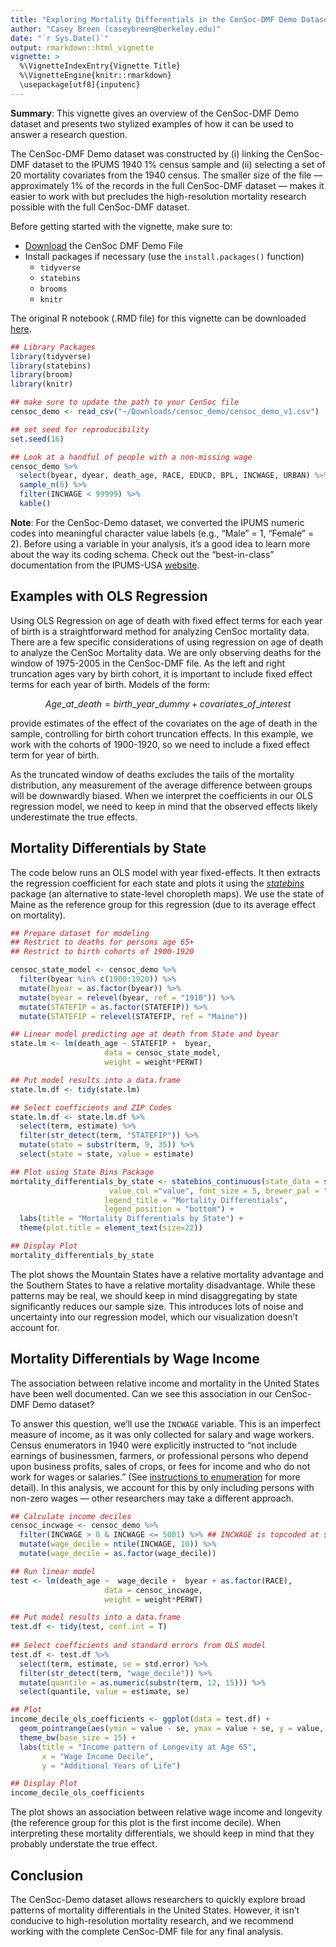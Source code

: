 ```yaml
---
title: "Exploring Mortality Differentials in the CenSoc-DMF Demo Dataset"
author: "Casey Breen (caseybreen@berkeley.edu)"
date: "`r Sys.Date()`"
output: rmarkdown::html_vignette
vignette: >
  %\VignetteIndexEntry{Vignette Title}
  %\VignetteEngine{knitr::rmarkdown}
  \usepackage[utf8]{inputenc}
---
```


**Summary**: This vignette gives an overview of the CenSoc-DMF Demo dataset and presents two stylized examples of how it can be used to answer a research question. 

The CenSoc-DMF Demo dataset was constructed by (i) linking the CenSoc-DMF dataset to the IPUMS 1940 1% census sample and (ii) selecting a set of 20 mortality covariates from the 1940 census. The smaller size of the file — approximately 1% of the records in the full CenSoc-DMF dataset — makes it easier to work with but precludes the high-resolution mortality research possible with the full CenSoc-DMF dataset. 

Before getting started with the vignette, make sure to: 

- [Download](https://censoc-download.demog.berkeley.edu/) the CenSoc DMF Demo File 
- Install packages if necessary (use the `install.packages()` function)
    - `tidyverse`
    - `statebins`
    - `brooms`
    - `knitr`
    
The original R notebook (.RMD file) for this vignette can be downloaded [here](https://github.com/caseybreen/censocdev/tree/master/vignettes/website). 

```r
## Library Packages
library(tidyverse)
library(statebins)
library(broom)
library(knitr)

## make sure to update the path to your CenSoc file
censoc_demo <- read_csv("~/Downloads/censoc_demo/censoc_demo_v1.csv")

## set seed for reproducibility 
set.seed(16)

## Look at a handful of people with a non-missing wage
censoc_demo %>% 
  select(byear, dyear, death_age, RACE, EDUCD, BPL, INCWAGE, URBAN) %>% 
  sample_n(6) %>% 
  filter(INCWAGE < 99999) %>% 
  kable()
```

**Note**: For the CenSoc-Demo dataset, we converted the IPUMS numeric codes into meaningful character value labels (e.g., “Male” = 1, “Female” = 2). Before using a variable in your analysis, it's a good idea to learn more about the way its coding schema. Check out the "best-in-class" documentation from the IPUMS-USA [website](https://usa.ipums.org/usa/).  

## Examples with OLS Regression

Using OLS Regression on age of death with fixed effect terms for each year of birth is a straightforward method for analyzing CenSoc mortality data. There are a few specific considerations of using regression on age of death to analyze the CenSoc Mortality data. We are only observing deaths for the window of 1975-2005 in the CenSoc-DMF file. As the left and right truncation ages vary by birth cohort, it is important to include fixed effect terms for each year of birth. Models of the form:

$$ Age\_at\_death = birth\_year\_dummy + covariates\_of\_interest $$

provide estimates of the effect of the covariates on the age of death in the sample, controlling for birth cohort truncation effects. In this example, we work with the cohorts of 1900-1920, so we need to include a fixed effect term for year of birth. 

As the truncated window of deaths excludes the tails of the mortality distribution, any measurement of the average difference between groups will be downwardly biased. When we interpret the coefficients in our OLS regression model, we need to keep in mind that the observed effects likely underestimate the true effects.

## Mortality Differentials by State

The code below runs an OLS model with year fixed-effects. It then extracts the regression coefficient for each state and plots it using the [*statebins*](https://github.com/hrbrmstr/statebins) package (an alternative to state-level choropleth maps). We use the state of Maine as the reference group for this regression (due to its average effect on mortality). 

```r
## Prepare dataset for modeling
## Restrict to deaths for persons age 65+
## Restrict to birth cohorts of 1900-1920

censoc_state_model <- censoc_demo %>%
  filter(byear %in% c(1900:1920)) %>% 
  mutate(byear = as.factor(byear)) %>% 
  mutate(byear = relevel(byear, ref = "1910")) %>% 
  mutate(STATEFIP = as.factor(STATEFIP)) %>% 
  mutate(STATEFIP = relevel(STATEFIP, ref = "Maine")) 

## Linear model predicting age at death from State and byear 
state.lm <- lm(death_age ~ STATEFIP +  byear,
                     data = censoc_state_model,
                     weight = weight*PERWT) 

## Put model results into a data.frame 
state.lm.df <- tidy(state.lm)

## Select coefficients and ZIP Codes
state.lm.df <- state.lm.df %>%
  select(term, estimate) %>% 
  filter(str_detect(term, "STATEFIP")) %>% 
  mutate(state = substr(term, 9, 35)) %>% 
  select(state = state, value = estimate)

## Plot using State Bins Package
mortality_differentials_by_state <- statebins_continuous(state_data = state.lm.df, state_col = "state",
                      value_col ="value", font_size = 5, brewer_pal = "Blues",
                     legend_title = "Mortality Differentials",
                     legend_position = "bottom") + 
  labs(title = "Mortality Differentials by State") + 
  theme(plot.title = element_text(size=22))

## Display Plot
mortality_differentials_by_state
```


The plot shows the Mountain States have a relative mortality advantage and the Southern States to have a relative mortality disadvantage. While these patterns may be real, we should keep in mind disaggregating by state significantly reduces our sample size. This introduces lots of noise and uncertainty into our regression model, which our visualization doesn't account for. 

## Mortality Differentials by Wage Income

The association between relative income and mortality in the United States have been well documented. Can we see this association in our CenSoc-DMF Demo dataset? 

To answer this question, we'll use the `INCWAGE` variable. This is an imperfect measure of income, as it was only collected for salary and wage workers. Census enumerators in 1940 were explicitly instructed to "not include earnings of businessmen, farmers, or professional persons who depend upon business profits, sales of crops, or fees for income and who do not work for wages or salaries." (See [instructions to enumeration](https://usa.ipums.org/usa/voliii/inst1940.shtml#584) for more detail). In this analysis, we account for this by only including persons with non-zero wages — other researchers may take a different approach. 

```r

## Calculate income deciles
censoc_incwage <- censoc_demo %>% 
  filter(INCWAGE > 0 & INCWAGE <= 5001) %>% ## INCWAGE is topcoded at $5001; higher values denote NA/Missing
  mutate(wage_decile = ntile(INCWAGE, 10)) %>% 
  mutate(wage_decile = as.factor(wage_decile))

## Run linear model 
test <- lm(death_age ~  wage_decile +  byear + as.factor(RACE),
                     data = censoc_incwage,
                     weight = weight*PERWT) 

## Put model results into a data.frame 
test.df <- tidy(test, conf.int = T)
  
## Select coefficients and standard errors from OLS model
test.df <- test.df %>%
  select(term, estimate, se = std.error) %>% 
  filter(str_detect(term, "wage_decile")) %>% 
  mutate(quantile = as.numeric(substr(term, 12, 15))) %>% 
  select(quantile, value = estimate, se)

## Plot 
income_decile_ols_coefficients <- ggplot(data = test.df) + 
  geom_pointrange(aes(ymin = value - se, ymax = value + se, y = value, x = quantile)) + 
  theme_bw(base_size = 15) + 
  labs(title = "Income pattern of Longevity at Age 65",
       x = "Wage Income Decile",
       y = "Additional Years of Life")

## Display Plot
income_decile_ols_coefficients
```


The plot shows an association between relative wage income and longevity (the reference group for this plot is the first income decile). When interpreting these mortality differentials, we should keep in mind that they probably understate the true effect.  


## Conclusion

The CenSoc-Demo dataset allows researchers to quickly explore broad patterns of mortality differentials in the United States. However, it isn't conducive to high-resolution mortality research, and we recommend working with the complete CenSoc-DMF file for any final analysis.  








